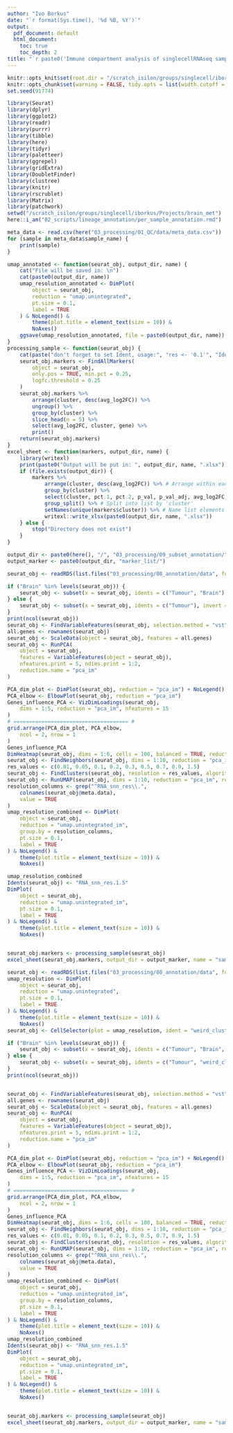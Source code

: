 ```yaml
---
author: "Ivo Borkus"
date: "`r format(Sys.time(), '%d %B, %Y')`"
output:  
  pdf_document: default
  html_document:
    toc: true
    toc_depth: 2
title: "`r paste0('Immune compartment analysis of singlecellRNAseq samples')`"
---
```


```r
knitr::opts_knit$set(root.dir = "/scratch_isilon/groups/singlecell/iborkus/Projects/brain_met") # nolint
knitr::opts_chunk$set(warning = FALSE, tidy.opts = list(width.cutoff = 60), tidy = FALSE) # nolint
set.seed(91774)
```



```R
library(Seurat)
library(dplyr)
library(ggplot2)
library(readr)
library(purrr)
library(tibble)
library(here)
library(tidyr)
library(paletteer)
library(ggrepel)
library(gridExtra)
library(DoubletFinder)
library(clustree)
library(knitr)
library(rscrublet)
library(Matrix)
library(patchwork)
setwd("/scratch_isilon/groups/singlecell/iborkus/Projects/brain_met")
here::i_am("02_scripts/lineage_annotation/per_sample_annotation.rmd")
```

```R
meta_data <- read.csv(here("03_processing/01_QC/data/meta_data.csv"))
for (sample in meta_data$sample_name) {
    print(sample)
}
```




```R
umap_annotated <- function(seurat_obj, output_dir, name) {
    cat("File will be saved in: \n")
    cat(paste0(output_dir, name))
    umap_resolution_annotated <- DimPlot(
        object = seurat_obj,
        reduction = "umap.unintegrated",
        pt.size = 0.1,
        label = TRUE
    ) & NoLegend() &
        theme(plot.title = element_text(size = 10)) &
        NoAxes()
    ggsave(umap_resolution_annotated, file = paste0(output_dir, name))
}
processing_sample <- function(seurat_obj) {
    cat(paste("don't forget to set Ident, usage:", "res <- '0.1'", "Idents(seurat_obj) <- paste0('RNA_snn_res.'', res)", sep = "\n"))
    seurat_obj.markers <- FindAllMarkers(
        object = seurat_obj,
        only.pos = TRUE, min.pct = 0.25,
        logfc.threshold = 0.25
    )
    seurat_obj.markers %>%
        arrange(cluster, desc(avg_log2FC)) %>%
        ungroup() %>%
        group_by(cluster) %>%
        slice_head(n = 5) %>%
        select(avg_log2FC, cluster, gene) %>%
        print()
    return(seurat_obj.markers)
}
excel_sheet <- function(markers, output_dir, name) {
    library(writexl)
    print(paste0("Output will be put in: ", output_dir, name, ".xlsx"))
    if (file.exists(output_dir)) {
        markers %>%
            arrange(cluster, desc(avg_log2FC)) %>% # Arrange within each cluster
            group_by(cluster) %>%
            select(cluster, pct.1, pct.2, p_val, p_val_adj, avg_log2FC, gene) %>%
            group_split() %>% # Split into list by 'cluster'
            setNames(unique(markers$cluster)) %>% # Name list elements
            writexl::write_xlsx(paste0(output_dir, name, ".xlsx"))
    } else {
        stop("Directory does not exist")
    }
}
```

```R
output_dir <- paste0(here(), "/", "03_processing/09_subset_annotation/")
output_marker <- paste0(output_dir, "marker_list/")
```



```R
seurat_obj <- readRDS(list.files("03_processing/08_annotation/data", full.names = TRUE)[1])

if ("Brain" %in% levels(seurat_obj)) {
    seurat_obj <- subset(x = seurat_obj, idents = c("Tumour", "Brain"), invert = TRUE)
} else {
    seurat_obj <- subset(x = seurat_obj, idents = c("Tumour"), invert = TRUE)
}
print(ncol(seurat_obj))
seurat_obj <- FindVariableFeatures(seurat_obj, selection.method = "vst", nfeatures = 2000)
all.genes <- rownames(seurat_obj)
seurat_obj <- ScaleData(object = seurat_obj, features = all.genes)
seurat_obj <- RunPCA(
    object = seurat_obj,
    features = VariableFeatures(object = seurat_obj),
    nfeatures.print = 5, ndims.print = 1:2,
    reduction.name = "pca_im"
)

PCA_dim_plot <- DimPlot(seurat_obj, reduction = "pca_im") + NoLegend()
PCA_elbow <- ElbowPlot(seurat_obj, reduction = "pca_im")
Genes_influence_PCA <- VizDimLoadings(seurat_obj,
    dims = 1:5, reduction = "pca_im", nfeatures = 15
)
# ===================================== #
grid.arrange(PCA_dim_plot, PCA_elbow,
    ncol = 2, nrow = 1
)
Genes_influence_PCA
DimHeatmap(seurat_obj, dims = 1:6, cells = 100, balanced = TRUE, reduction = "pca_im")
seurat_obj <- FindNeighbors(seurat_obj, dims = 1:10, reduction = "pca_im")
res_values <- c(0.01, 0.05, 0.1, 0.2, 0.3, 0.5, 0.7, 0.9, 1.5)
seurat_obj <- FindClusters(seurat_obj, resolution = res_values, algorithm = 4)
seurat_obj <- RunUMAP(seurat_obj, dims = 1:10, reduction = "pca_im", reduction.name = "umap.unintegrated_im")
resolution_columns <- grep("^RNA_snn_res\\.",
    colnames(seurat_obj@meta.data),
    value = TRUE
)
umap_resolution_combined <- DimPlot(
    object = seurat_obj,
    reduction = "umap.unintegrated_im",
    group.by = resolution_columns,
    pt.size = 0.1,
    label = TRUE
) & NoLegend() &
    theme(plot.title = element_text(size = 10)) &
    NoAxes()

umap_resolution_combined
Idents(seurat_obj) <- "RNA_snn_res.1.5"
DimPlot(
    object = seurat_obj,
    reduction = "umap.unintegrated_im",
    pt.size = 0.1,
    label = TRUE
) & NoLegend() &
    theme(plot.title = element_text(size = 10)) &
    NoAxes()


seurat_obj.markers <- processing_sample(seurat_obj)
excel_sheet(seurat_obj.markers, output_dir = output_marker, name = "sample_1_with_brain")
```

```R
seurat_obj <- readRDS(list.files("03_processing/08_annotation/data", full.names = TRUE)[1])
umap_resolution <- DimPlot(
    object = seurat_obj,
    reduction = "umap.unintegrated",
    pt.size = 0.1,
    label = TRUE
) & NoLegend() &
    theme(plot.title = element_text(size = 10)) &
    NoAxes()
seurat_obj <- CellSelector(plot = umap_resolution, ident = "weird_cluster", object = seurat_obj)

if ("Brain" %in% levels(seurat_obj)) {
    seurat_obj <- subset(x = seurat_obj, idents = c("Tumour", "Brain", "weird_cluster"), invert = TRUE)
} else {
    seurat_obj <- subset(x = seurat_obj, idents = c("Tumour", "weird_cluster"), invert = TRUE)
}
print(ncol(seurat_obj))


seurat_obj <- FindVariableFeatures(seurat_obj, selection.method = "vst", nfeatures = 2000)
all.genes <- rownames(seurat_obj)
seurat_obj <- ScaleData(object = seurat_obj, features = all.genes)
seurat_obj <- RunPCA(
    object = seurat_obj,
    features = VariableFeatures(object = seurat_obj),
    nfeatures.print = 5, ndims.print = 1:2,
    reduction.name = "pca_im"
)

PCA_dim_plot <- DimPlot(seurat_obj, reduction = "pca_im") + NoLegend()
PCA_elbow <- ElbowPlot(seurat_obj, reduction = "pca_im")
Genes_influence_PCA <- VizDimLoadings(seurat_obj,
    dims = 1:5, reduction = "pca_im", nfeatures = 15
)
# ===================================== #
grid.arrange(PCA_dim_plot, PCA_elbow,
    ncol = 2, nrow = 1
)
Genes_influence_PCA
DimHeatmap(seurat_obj, dims = 1:6, cells = 100, balanced = TRUE, reduction = "pca_im")
seurat_obj <- FindNeighbors(seurat_obj, dims = 1:10, reduction = "pca_im")
res_values <- c(0.01, 0.05, 0.1, 0.2, 0.3, 0.5, 0.7, 0.9, 1.5)
seurat_obj <- FindClusters(seurat_obj, resolution = res_values, algorithm = 4)
seurat_obj <- RunUMAP(seurat_obj, dims = 1:10, reduction = "pca_im", reduction.name = "umap.unintegrated_im")
resolution_columns <- grep("^RNA_snn_res\\.",
    colnames(seurat_obj@meta.data),
    value = TRUE
)
umap_resolution_combined <- DimPlot(
    object = seurat_obj,
    reduction = "umap.unintegrated_im",
    group.by = resolution_columns,
    pt.size = 0.1,
    label = TRUE
) & NoLegend() &
    theme(plot.title = element_text(size = 10)) &
    NoAxes()
umap_resolution_combined
Idents(seurat_obj) <- "RNA_snn_res.1.5"
DimPlot(
    object = seurat_obj,
    reduction = "umap.unintegrated_im",
    pt.size = 0.1,
    label = TRUE
) & NoLegend() &
    theme(plot.title = element_text(size = 10)) &
    NoAxes()


seurat_obj.markers <- processing_sample(seurat_obj)
excel_sheet(seurat_obj.markers, output_dir = output_marker, name = "sample_1_without_brain")
```